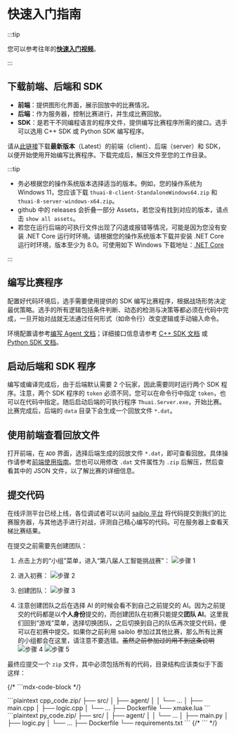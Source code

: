 # 快速入门指南

:::tip

您可以参考往年的[**快速入门视频**](https://cloud.tsinghua.edu.cn/f/131ba3787c304ff280e2/)。

:::

## 下载前端、后端和 SDK

- **前端**：提供图形化界面，展示回放中的比赛情况。
- **后端**：作为服务器，控制比赛进行，并生成比赛回放。
- **SDK**：是若干不同编程语言的程序文件，提供编写比赛程序所需的接口。选手可以选用 C++ SDK 或 Python SDK 编写程序。

请从[此链接](https://github.com/thuasta/thuai-8/releases)下载**最新版本**（Latest）的前端（client）、后端（server）和 SDK，以便开始使用开始编写比赛程序。下载完成后，解压文件至您的工作目录。

:::tip

- 务必根据您的操作系统版本选择适当的版本。例如，您的操作系统为 Windows 11，您应该下载 `thuai-8-client-StandaloneWindows64.zip` 和 `thuai-8-server-windows-x64.zip`。
- github 中的 releases 会折叠一部分 Assets，若您没有找到对应的版本，请点击 `show all assets`。
- 若您在运行后端的可执行文件出现了闪退或报错等情况，可能是因为您没有安装 .NET Core 运行时环境。请根据您的操作系统版本下载并安装 .NET Core 运行时环境，版本至少为 8.0。可使用如下 Windows 下载地址：[.NET Core](https://dotnet.microsoft.com/zh-cn/download/dotnet/thank-you/sdk-8.0.408-windows-x64-installer)

:::

## 编写比赛程序

配置好代码环境后，选手需要使用提供的 SDK 编写比赛程序，根据战场形势决定最优策略。选手的所有逻辑包括条件判断、动态的检测与决策等都必须在代码中完成，一旦开始对战就无法通过任何形式（如命令行）改变逻辑或手动输入命令。

环境配置请参考[编写 Agent 文档](../sdk#配置开发环境)；详细接口信息请参考 [C++ SDK 文档](../sdk/cpp_sdk) 或 [Python SDK 文档](../sdk/python_sdk)。

## 启动后端和 SDK 程序

编写或编译完成后，由于后端默认需要 2 个玩家，因此需要同时运行两个 SDK 程序。注意，两个 SDK 程序的 `token` 必须不同，您可以在命令行中指定 `token`，也可以在代码中指定。随后启动后端的可执行程序 `Thuai.Server.exe`，开始比赛。比赛完成后，后端的 `data` 目录下会生成一个回放文件 `*.dat`。

## 使用前端查看回放文件

打开前端，在 `ADD` 界面，选择后端生成的回放文件 `*.dat`，即可查看回放。具体操作请参考[前端使用指南](../viewer)。您也可以用修改 `.dat` 文件属性为 `.zip` 后解压，然后查看其中的 JSON 文件，以了解比赛的详细信息。

## 提交代码

在线评测平台已经上线，各位调试者可以访问 [saiblo 平台](https://www.saiblo.net/game/45) 将代码提交到我们的比赛服务器，与其他选手进行对战，评测自己精心编写的代码。可在服务器上查看天梯比赛结果。

在提交之前需要先创建团队：

1. 点击上方的“小组”菜单，进入“第八届人工智能挑战赛”：
  ![步骤 1](img/1.png)

2. 进入初赛：
  ![步骤 2](img/2.png)

3. 创建团队：
  ![步骤 3](img/3.png)

4. 注意创建团队之后在选择 AI 的时候会看不到自己之前提交的 AI。因为之前提交的代码都是以**个人身份**提交的，而创建团队在初赛只能提交**团队 AI**。这里我们回到“游戏”菜单，选择切换团队，之后切换到自己的队伍再次提交代码，便可以在初赛中提交。如果你之前利用 saiblo 参加过其他比赛，那么所有比赛的小组都会在这里，请注意不要选错。~~虽然之前参加过的用不到这条说明~~
  ![步骤 4](img/4.png)
  ![步骤 5](img/5.png)

最终应提交一个 `zip` 文件，其中必须包括所有的代码，目录结构应该类似于下面这样：

{/* ```mdx-code-block  */}

<Tabs>
  <TabItem value="cpp" label="C++" default>
    ```plaintext
    cpp_code.zip/
    ├── src/
    │   ├── agent/
    │   │   └── ...
    │   ├── main.cpp
    │   ├── logic.cpp
    │   └── ...
    ├── Dockerfile
    └── xmake.lua
    ```
  </TabItem>
  <TabItem value="python" label="Python">
    ```plaintext
    py_code.zip/
    ├── src/
    │   ├── agent/
    │   │   └── ...
    │   ├── main.py
    │   ├── logic.py
    │   └── ...
    ├── Dockerfile
    └── requirements.txt
    ```
  </TabItem>
</Tabs>
{/* ``` */}
